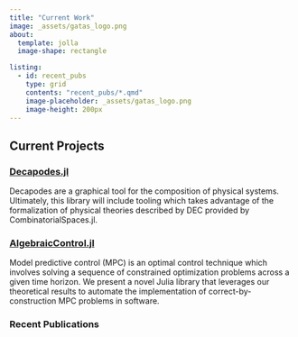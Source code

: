 ```yaml
---
title: "Current Work"
image: _assets/gatas_logo.png
about:
  template: jolla
  image-shape: rectangle

listing: 
  - id: recent_pubs
    type: grid
    contents: "recent_pubs/*.qmd"
    image-placeholder: _assets/gatas_logo.png
    image-height: 200px
---
```


## Current Projects
### [Decapodes.jl](https://algebraicjulia.github.io/Decapodes.jl/stable/)

Decapodes are a graphical tool for the composition of physical systems.     
Ultimately, this library will include tooling which takes advantage of the formalization of physical theories described by DEC provided by CombinatorialSpaces.jl.


### [AlgebraicControl.jl](https://github.com/AlgebraicJulia/AlgebraicControl.jl.git)

Model predictive control (MPC) is an optimal control technique which involves 
solving a sequence of constrained optimization problems across a given time horizon.
We present a novel Julia library that leverages our theoretical results to automate 
the implementation of correct-by-construction MPC problems in software. 

### Recent Publications

:::{#recent_pubs}
:::

